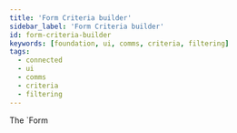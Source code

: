 ---
title: 'Form Criteria builder'
sidebar_label: 'Form Criteria builder'
id: form-criteria-builder
keywords: [foundation, ui, comms, criteria, filtering]
tags:
  - connected
  - ui
  - comms
  - criteria
  - filtering
---

The `Form
